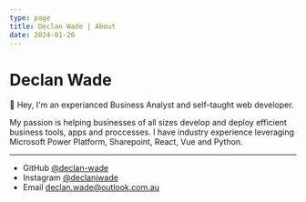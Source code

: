 ```yaml
---
type: page
title: Declan Wade | About
date: 2024-01-26
---
```


# Declan Wade

👋 Hey, I'm an experianced Business Analyst and self-taught web developer. 

My passion is helping businesses of all sizes develop and deploy efficient business tools, apps and proccesses. I have industry experience leveraging Microsoft Power Platform, Sharepoint, React, Vue and Python.

---

- GitHub [@declan-wade](https://github.com/declan-wade/)
- Instagram [@declanjwade](https://instagram.com/declanjwade)
- Email declan.wade@outlook.com.au
